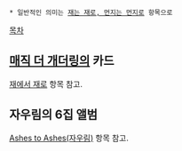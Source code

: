  * 일반적인 의미는 [[재는 재로, 먼지는 먼지로]] 항목으로

[[목차]]

== [[매직 더 개더링]]의 카드 ==
[[재에서 재로]] 항목 참고.


== 자우림의 6집 앨범 ==
[[Ashes to Ashes(자우림)]] 항목 참고.
